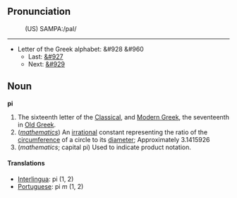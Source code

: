 ==Pronunciation==
:(US) SAMPA:/paI/

----

*Letter of the Greek alphabet: &#928 &#960
**Last: [[omicron|&#927]]
**Next: [[rho|&#929]]

==Noun==
'''pi'''
#The sixteenth letter of the [[en:Classical Greek|Classical]], and [[en:Modern Greek|Modern Greek]], the seventeenth in [[en:Old Greek|Old Greek]].
# (<i>[[mathematics]]</i>) An [[irrational]] constant representing the ratio of the [[circumference]] of a circle to its [[diameter]]; Approximately 3.1415926
# (''mathematics''; capital pi) Used to indicate product notation.

==== Translations ====
*[[Interlingua]]: pi (1, 2)
*[[Portuguese]]: pi ''m'' (1, 2)